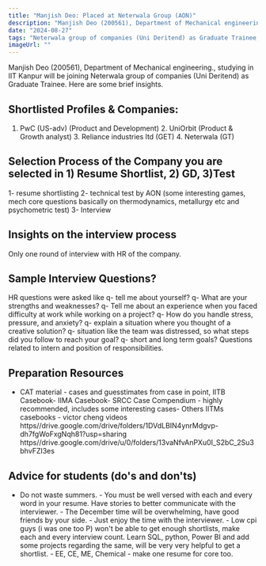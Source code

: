 ```yaml
---
title: "Manjish Deo: Placed at Neterwala Group (AON)"
description: "Manjish Deo (200561), Department of Mechanical engineering.: Neterwala group of companies (Uni Deritend) as Graduate Trainee"
date: "2024-08-27"
tags: "Neterwala group of companies (Uni Deritend) as Graduate Trainee,Placement"
imageUrl: ""
---
```


Manjish Deo (200561), Department of Mechanical engineering., studying in IIT Kanpur will be joining Neterwala group of companies (Uni Deritend) as Graduate Trainee. Here are some brief insights. 

## Shortlisted Profiles & Companies:
1. PwC (US-adv) (Product and Development) 2. UniOrbit (Product & Growth analyst) 3. Reliance industries ltd (GET) 4. Neterwala (GT)

## Selection Process of the Company you are selected in 1) Resume Shortlist, 2) GD, 3)Test
1- resume shortlisting 2- technical test by AON (some interesting games, mech core questions basically on thermodynamics, metallurgy etc and psychometric test) 3- Interview

##  Insights on the interview process
Only one round of interview with HR of the company.

## Sample Interview Questions? 
HR questions were asked like q- tell me about yourself? q- What are your strengths and weaknesses? q- Tell me about an experience when you faced difficulty at work while working on a project? q- How do you handle stress, pressure, and anxiety? q- explain a situation where you thought of a creative solution? q- situation like the team was distressed, so what steps did you follow to reach your goal? q- short and long term goals? Questions related to intern and position of responsibilities.

## Preparation Resources
- CAT material - cases and guesstimates from case in point, IITB Casebook- IIMA Casebook- SRCC Case Compendium - highly recommended, includes some interesting cases- Others IITMs casebooks - victor cheng videos https//drive.google.com/drive/folders/1DVdLBIN4ynrMdgvp-dh7fgWoFxgNqh81?usp=sharing https//drive.google.com/drive/u/0/folders/13vaNfvAnPXu0I_S2bC_2Su3bhvFZI3es

## Advice for students (do's and don'ts)
- Do not waste summers. - You must be well versed with each and every word in your resume. Have stories to better communicate with the interviewer. - The December time will be overwhelming, have good friends by your side. - Just enjoy the time with the interviewer. - Low cpi guys (i was one too P) won't be able to get enough shortlists, make each and every interview count. Learn SQL, python, Power BI and add some projects regarding the same, will be very very helpful to get a shortlist. - EE, CE, ME, Chemical - make one resume for core too.

